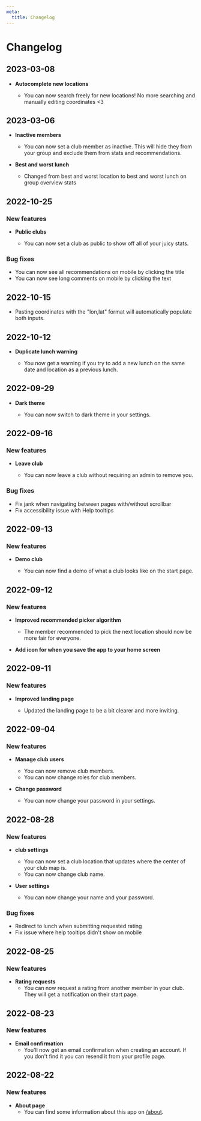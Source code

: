 ```yaml
---
meta:
  title: Changelog
---
```


# Changelog

## 2023-03-08

- **Autocomplete new locations**

  - You can now search freely for new locations! No more searching and manually editing coordinates <3

## 2023-03-06

- **Inactive members**

  - You can now set a club member as inactive. This will hide they from your group and exclude them from stats and recommendations.

- **Best and worst lunch**

  - Changed from best and worst location to best and worst lunch on group overview stats

## 2022-10-25

### New features

- **Public clubs**

  - You can now set a club as public to show off all of your juicy stats.

### Bug fixes

- You can now see all recommendations on mobile by clicking the title
- You can now see long comments on mobile by clicking the text

## 2022-10-15

- Pasting coordinates with the "lon,lat" format will automatically populate both inputs.

## 2022-10-12

- **Duplicate lunch warning**

  - You now get a warning if you try to add a new lunch on the same date and location as a previous lunch.

## 2022-09-29

- **Dark theme**

  - You can now switch to dark theme in your settings.

## 2022-09-16

### New features

- **Leave club**

  - You can now leave a club without requiring an admin to remove you.

### Bug fixes

- Fix jank when navigating between pages with/without scrollbar
- Fix accessibility issue with Help tooltips

## 2022-09-13

### New features

- **Demo club**

  - You can now find a demo of what a club looks like on the start page.

## 2022-09-12

### New features

- **Improved recommended picker algorithm**

  - The member recommended to pick the next location should now be more fair for everyone.

- **Add icon for when you save the app to your home screen**

## 2022-09-11

### New features

- **Improved landing page**

  - Updated the landing page to be a bit clearer and more inviting.

## 2022-09-04

### New features

- **Manage club users**

  - You can now remove club members.
  - You can now change roles for club members.

- **Change password**

  - You can now change your password in your settings.

## 2022-08-28

### New features

- **club settings**

  - You can now set a club location that updates where the center of your club map is.
  - You can now change club name.

- **User settings**
  - You can now change your name and your password.

### Bug fixes

- Redirect to lunch when submitting requested rating
- Fix issue where help tooltips didn't show on mobile

## 2022-08-25

### New features

- **Rating requests**
  - You can now request a rating from another member in your club. They will get a notification on their start page.

## 2022-08-23

### New features

- **Email confirmation**
  - You'll now get an email confirmation when creating an account. If you don't find it you can resend it from your profile page.

## 2022-08-22

### New features

- **About page**
  - You can find some information about this app on [/about](/about).
